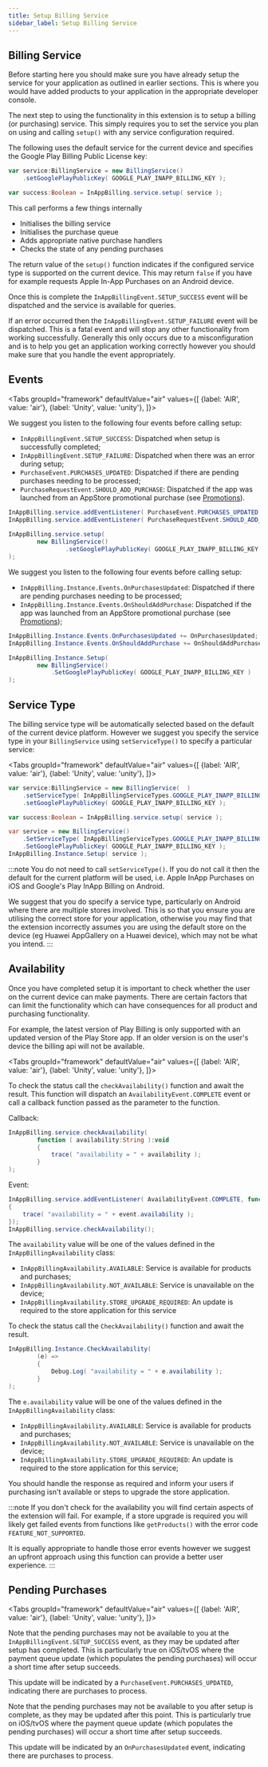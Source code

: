 ```yaml
---
title: Setup Billing Service
sidebar_label: Setup Billing Service
---
```



## Billing Service

Before starting here you should make sure you have already setup the service for your application 
as outlined in earlier sections. 
This is where you would have added products to your application in the appropriate developer console.

The next step to using the functionality in this extension is to setup a billing (or purchasing) service. 
This simply requires you to set the service you plan on using and calling `setup()` with any service configuration required.

The following uses the default service for the current device and specifies the Google Play Billing Public License key:

```actionscript
var service:BillingService = new BillingService()
    .setGooglePlayPublicKey( GOOGLE_PLAY_INAPP_BILLING_KEY );

var success:Boolean = InAppBilling.service.setup( service );
```

This call performs a few things internally 

- Initialises the billing service
- Initialises the purchase queue 
- Adds appropriate native purchase handlers
- Checks the state of any pending purchases

The return value of the `setup()` function indicates if the configured service type is supported on 
the current device. This may return `false` if you have for example requests Apple In-App Purchases on
an Android device. 

Once this is complete the `InAppBillingEvent.SETUP_SUCCESS` event will be dispatched and the service
is available for queries.

If an error occurred then the `InAppBillingEvent.SETUP_FAILURE` event will be dispatched. This is a fatal
event and will stop any other functionality from working successfully. Generally this only occurs due 
to a misconfiguration and is to help you get an application working correctly however you should make 
sure that you handle the event appropriately.


## Events

<Tabs groupId="framework" defaultValue="air" values={[
    {label: 'AIR', value: 'air'},
    {label: 'Unity', value: 'unity'},
  ]}>
  <TabItem value="air" >
  
We suggest you listen to the following four events before calling setup:

- `InAppBillingEvent.SETUP_SUCCESS`: Dispatched when setup is successfully completed;
- `InAppBillingEvent.SETUP_FAILURE`: Dispatched when there was an error during setup;
- `PurchaseEvent.PURCHASES_UPDATED`: Dispatched if there are pending purchases needing to be processed;
- `PurchaseRequestEvent.SHOULD_ADD_PURCHASE`: Dispatched if the app was launched from an AppStore promotional purchase (see [Promotions](promotions)).


```actionscript
InAppBilling.service.addEventListener( PurchaseEvent.PURCHASES_UPDATED, purchases_updatedHandler );
InAppBilling.service.addEventListener( PurchaseRequestEvent.SHOULD_ADD_PURCHASE, purchaseRequest_shouldAddPurchaseHandler );
						
InAppBilling.service.setup(
        new BillingService()
                .setGooglePlayPublicKey( GOOGLE_PLAY_INAPP_BILLING_KEY )
);
```

  </TabItem>
  <TabItem value="unity" >

We suggest you listen to the following four events before calling setup:

- `InAppBilling.Instance.Events.OnPurchasesUpdated`: Dispatched if there are pending purchases needing to be processed;
- `InAppBilling.Instance.Events.OnShouldAddPurchase`: Dispatched if the app was launched from an AppStore promotional purchase (see [Promotions](promotions));

```csharp
InAppBilling.Instance.Events.OnPurchasesUpdated += OnPurchasesUpdated;
InAppBilling.Instance.Events.OnShouldAddPurchase += OnShouldAddPurchase;

InAppBilling.Instance.Setup(
        new BillingService()
            .SetGooglePlayPublicKey( GOOGLE_PLAY_INAPP_BILLING_KEY )
);                
```

  </TabItem>
</Tabs>


## Service Type

The billing service type will be automatically selected based on the default of the current device platform. However we suggest you specify the service type in your `BillingService` using `setServiceType()` to specify a particular service:

<Tabs groupId="framework" defaultValue="air" values={[
    {label: 'AIR', value: 'air'},
    {label: 'Unity', value: 'unity'},
  ]}>
  <TabItem value="air" >

```actionscript
var service:BillingService = new BillingService(  )
    .setServiceType( InAppBillingServiceTypes.GOOGLE_PLAY_INAPP_BILLING )
    .setGooglePlayPublicKey( GOOGLE_PLAY_INAPP_BILLING_KEY );

var success:Boolean = InAppBilling.service.setup( service );
```

  </TabItem>
  <TabItem value="unity" >

```csharp
var service = new BillingService()
    .SetServiceType( InAppBillingServiceTypes.GOOGLE_PLAY_INAPP_BILLING )
    .SetGooglePlayPublicKey( GOOGLE_PLAY_INAPP_BILLING_KEY );
InAppBilling.Instance.Setup( service );
```

  </TabItem>
</Tabs>


:::note 
You do not need to call `setServiceType()`. 
If you do not call it then the default for the current platform will be used, 
i.e. Apple InApp Purchases on iOS and Google's Play InApp Billing on Android.

We suggest that you do specify a service type, particularly on Android where there are multiple stores involved.
This is so that you ensure you are utilising the correct store for your application, otherwise you may find that the extension incorrectly assumes you are using the default store on the device (eg Huawei AppGallery on a Huawei device), which may not be what you intend.
:::


## Availability

Once you have completed setup it is important to check whether the user on the current device can make payments. There are certain factors that can limit the functionality which can have consequences for all product and purchasing functionality.

For example, the latest version of Play Billing is only supported with an updated version of the Play Store app. If an older version is on the user's device the billing api will not be available.


<Tabs groupId="framework" defaultValue="air" values={[
    {label: 'AIR', value: 'air'},
    {label: 'Unity', value: 'unity'},
  ]}>
<TabItem value="air" >

To check the status call the `checkAvailability()` function and await the result. This function will dispatch an `AvailabilityEvent.COMPLETE` event or call a callback function passed as the parameter to the function.

Callback:

```actionscript
InAppBilling.service.checkAvailability(
        function ( availability:String ):void
        {
            trace( "availability = " + availability );
        }
);
```

Event:

```actionscript
InAppBilling.service.addEventListener( AvailabilityEvent.COMPLETE, function( event:AvailabilityEvent ):void
{
    trace( "availability = " + event.availability );
});
InAppBilling.service.checkAvailability();
```



The `availability` value will be one of the values defined in the `InAppBillingAvailability` class:

- `InAppBillingAvailability.AVAILABLE`: Service is available for products and purchases;
- `InAppBillingAvailability.NOT_AVAILABLE`: Service is unavailable on the device;
- `InAppBillingAvailability.STORE_UPGRADE_REQUIRED`: An update is required to the store application for this service



</TabItem>
<TabItem value="unity" >


To check the status call the `CheckAvailability()` function and await the result. 

```csharp
InAppBilling.Instance.CheckAvailability(
        (e) =>
        {
            Debug.Log( "availability = " + e.availability );
        }
);
```
The `e.availability` value will be one of the values defined in the `InAppBillingAvailability` class:

- `InAppBillingAvailability.AVAILABLE`: Service is available for products and purchases;
- `InAppBillingAvailability.NOT_AVAILABLE`: Service is unavailable on the device;
- `InAppBillingAvailability.STORE_UPGRADE_REQUIRED`: An update is required to the store application for this service;

</TabItem>
</Tabs>

You should handle the response as required and inform your users if purchasing isn't available or steps to upgrade the store application.


:::note
If you don't check for the availability you will find certain aspects of the extension will fail. For example, if a store upgrade is required you will likely get failed events from functions like `getProducts()` with the error code `FEATURE_NOT_SUPPORTED`. 

It is equally appropriate to handle those error events however we suggest an upfront approach using this function can provide a better user experience.
:::



## Pending Purchases

<Tabs groupId="framework" defaultValue="air" values={[
    {label: 'AIR', value: 'air'},
    {label: 'Unity', value: 'unity'},
  ]}>
<TabItem value="air" >

Note that the pending purchases may not be available to you at the  `InAppBillingEvent.SETUP_SUCCESS` event, as they may be updated after setup has completed. 
This is particularly true on iOS/tvOS where the payment queue update (which populates the pending purchases) will occur a short time after setup succeeds.

This update will be indicated by a `PurchaseEvent.PURCHASES_UPDATED`, indicating there are purchases to process.

</TabItem>
<TabItem value="unity" >

Note that the pending purchases may not be available to you after setup is complete, as they may be updated after this point. 
This is particularly true on iOS/tvOS where the payment queue update (which populates the pending purchases) will occur a short time after setup succeeds.

This update will be indicated by an `OnPurchasesUpdated` event, indicating there are purchases to process.

</TabItem>
</Tabs>